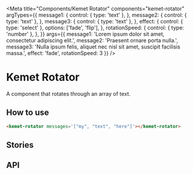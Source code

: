 

<Meta
  title="Components/Kemet Rotator"
  components="kemet-rotator"
  argTypes={{
    message1: {
      control: { type: 'text' },
    },
    message2: {
      control: { type: 'text' },
    },
    message3: {
      control: { type: 'text' },
    },
    effect: {
      control: { type: 'select' },
      options: ['fade', 'flip'],
    },
    rotationSpeed: {
      control: { type: 'number' },
    },
  }}
  args={{
    message1: 'Lorem ipsum dolor sit amet, consectetur adipiscing elit.',
    message2: 'Praesent ornare porta nulla.',
    message3: 'Nulla ipsum felis, aliquet nec nisl sit amet, suscipit facilisis massa.',
    effect: 'fade',
    rotationSpeed: 3
  }}
/>

# Kemet Rotator

A component that rotates through an array of text.

## How to use

```html
<kemet-rotator messages='["my", "text", "here"]'></kemet-rotator>
```

## Stories

<Canvas>
  <Story story={stories.Rotator} />
</Canvas>

## API

<ArgsTable of="kemet-rotator" />
